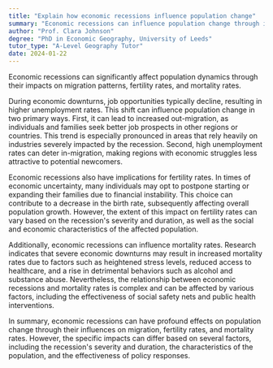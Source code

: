 ```yaml
---
title: "Explain how economic recessions influence population change"
summary: "Economic recessions can influence population change through impacts on migration, fertility rates, and mortality rates."
author: "Prof. Clara Johnson"
degree: "PhD in Economic Geography, University of Leeds"
tutor_type: "A-Level Geography Tutor"
date: 2024-01-22
---
```


Economic recessions can significantly affect population dynamics through their impacts on migration patterns, fertility rates, and mortality rates.

During economic downturns, job opportunities typically decline, resulting in higher unemployment rates. This shift can influence population change in two primary ways. First, it can lead to increased out-migration, as individuals and families seek better job prospects in other regions or countries. This trend is especially pronounced in areas that rely heavily on industries severely impacted by the recession. Second, high unemployment rates can deter in-migration, making regions with economic struggles less attractive to potential newcomers.

Economic recessions also have implications for fertility rates. In times of economic uncertainty, many individuals may opt to postpone starting or expanding their families due to financial instability. This choice can contribute to a decrease in the birth rate, subsequently affecting overall population growth. However, the extent of this impact on fertility rates can vary based on the recession's severity and duration, as well as the social and economic characteristics of the affected population.

Additionally, economic recessions can influence mortality rates. Research indicates that severe economic downturns may result in increased mortality rates due to factors such as heightened stress levels, reduced access to healthcare, and a rise in detrimental behaviors such as alcohol and substance abuse. Nevertheless, the relationship between economic recessions and mortality rates is complex and can be affected by various factors, including the effectiveness of social safety nets and public health interventions.

In summary, economic recessions can have profound effects on population change through their influences on migration, fertility rates, and mortality rates. However, the specific impacts can differ based on several factors, including the recession's severity and duration, the characteristics of the population, and the effectiveness of policy responses.
    